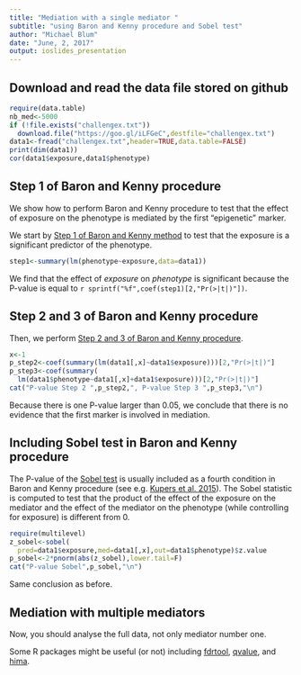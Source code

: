 ```yaml
---
title: "Mediation with a single mediator "
subtitle: "using Baron and Kenny procedure and Sobel test"
author: "Michael Blum"
date: "June, 2, 2017"
output: ioslides_presentation
---
```

## Download and read the data file stored on github

```r
require(data.table)
nb_med<-5000
if (!file.exists("challengex.txt"))
  download.file("https://goo.gl/iLFGeC",destfile="challengex.txt")
data1<-fread("challengex.txt",header=TRUE,data.table=FALSE)
print(dim(data1))
cor(data1$exposure,data1$phenotype)
```

## Step 1 of Baron and Kenny procedure 

We show how to perform Baron and Kenny procedure to test that the effect of exposure on the phenotype is mediated by the first "epigenetic" marker.

We start by [Step 1 of Baron and Kenny method](https://en.wikipedia.org/wiki/Mediation_(statistics)#Baron_and_Kenny.27s_.281986.29_steps_for_mediation) to test that the exposure is a significant predictor of the phenotype.

```r
step1<-summary(lm(phenotype~exposure,data=data1))
```

We find that the effect of *exposure* on  *phenotype* is significant because the P-value is equal to `r sprintf("%f",coef(step1)[2,"Pr(>|t|)"])`.

## Step 2 and 3 of Baron and Kenny procedure 

Then, we perform [Step 2 and 3 of Baron and Kenny procedure](https://en.wikipedia.org/wiki/Mediation_(statistics)#Baron_and_Kenny.27s_.281986.29_steps_for_mediation).
```r
x<-1
p_step2<-coef(summary(lm(data1[,x]~data1$exposure)))[2,"Pr(>|t|)"]
p_step3<-coef(summary(
  lm(data1$phenotype~data1[,x]+data1$exposure)))[2,"Pr(>|t|)"]
cat("P-value Step 2 ",p_step2,", P-value Step 3 ",p_step3,"\n")
```
Because there is one P-value larger than $0.05$, we conclude that there is no evidence that the first marker is involved in mediation.

## Including Sobel test in Baron and Kenny procedure 

The P-value of the [Sobel test](https://en.wikipedia.org/wiki/Sobel_test) is usually included as a fourth condition in Baron and Kenny procedure (see e.g.  [Kupers et al. 2015](https://www.ncbi.nlm.nih.gov/pmc/articles/PMC4588868/)). The Sobel statistic is computed to test that the product of the effect of the exposure on the mediator and the effect of the mediator on the phenotype (while controlling for exposure) is different from 0.

```r
require(multilevel)
z_sobel<-sobel(
  pred=data1$exposure,med=data1[,x],out=data1$phenotype)$z.value
p_sobel<-2*pnorm(abs(z_sobel),lower.tail=F)
cat("P-value Sobel",p_sobel,"\n")
```
Same conclusion as before.

## Mediation with multiple mediators

Now, you should analyse the full data, not only mediator number one.

Some R packages might be useful (or not) including [fdrtool](https://cran.r-project.org/web/packages/fdrtool/index.html), [qvalue](http://bioconductor.org/packages/release/bioc/html/qvalue.html), and [hima](https://github.com/YinanZheng/HIMA).

